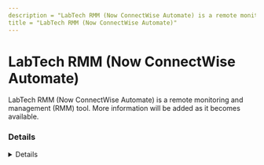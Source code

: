 ```yaml
---
description = "LabTech RMM (Now ConnectWise Automate) is a remote monitoring and management (RMM) tool. More information will be added as it becomes available."
title = "LabTech RMM (Now ConnectWise Automate)"
---
```




# LabTech RMM (Now ConnectWise Automate)

LabTech RMM (Now ConnectWise Automate) is a remote monitoring and management (RMM) tool. More information will be added as it becomes available.

### Details
<Details author={""}
         category={""}
         created={""}
         website={""}
         lastModified={""}
         privileges={""}
         free={ false }
         verification={ false }
/>

#### Installation Paths
<Card code={ ["ltsvc.exe", "ltsvcmon.exe", "lttray.exe"] }/>





### Forensic Artifacts




#### Network Artifacts
<EuiSpacer size="xl"/>
<NetworkArtifactsTable data={ [{"Description": "Known remote domains", "Domains": ["connectwise.com"], "Ports": []}] }/>




### Detections
- Detects potential network activity of LabTech RMM (Now ConnectWise Automate) RMM tool
  - [Sigma Rule](https://github.com/magicsword-io/LOLRMM/blob/main/detections/sigma/labtech_rmm__now_connectwise_automate__network_sigma.yml)
- Detects potential processes activity of LabTech RMM (Now ConnectWise Automate) RMM tool
  - [Sigma Rule](https://github.com/magicsword-io/LOLRMM/blob/main/detections/sigma/labtech_rmm__now_connectwise_automate__processes_sigma.yml)


